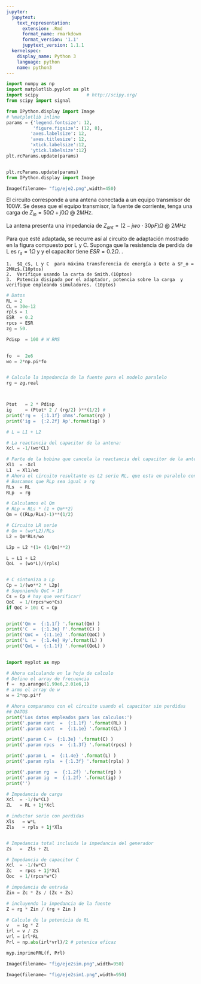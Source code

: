 ```yaml
---
jupyter:
  jupytext:
    text_representation:
      extension: .Rmd
      format_name: rmarkdown
      format_version: '1.1'
      jupytext_version: 1.1.1
  kernelspec:
    display_name: Python 3
    language: python
    name: python3
---
```


```python
import numpy as np
import matplotlib.pyplot as plt
import scipy                  # http://scipy.org/
from scipy import signal

from IPython.display import Image  
# %matplotlib inline
params = {'legend.fontsize': 12,
          'figure.figsize': (12, 8),
         'axes.labelsize': 12,
         'axes.titlesize': 12,
         'xtick.labelsize':12,
         'ytick.labelsize':12}
plt.rcParams.update(params) 


plt.rcParams.update(params)
from IPython.display import Image

Image(filename= "fig/eje2.png",width=450)
```

<!-- #region -->
El circuito corresponde a una antena conectada a un equipo transmisor de $100W$.
Se desea que el equipo transmisor, la fuente de corriente, tenga una carga de $Z_{in} = 50\Omega+j0\Omega$ @ $2 MHz$. 

La antena presenta una impedancia de $Z_{ant} = (2 - j wo \cdot 30pF) \Omega$ @ $2 MHz$


Para que esté adaptada, se recurre así al circuito de adaptación mostrado en la figura compuesto por L y C. Suponga que la resistencia de perdida de L es $r_s = 1\Omega$ y y el capacitor tiene $ESR= 0.2\Omega$. . 



    1.  $Q_c$, L y C  para máxima transferencia de energía a Qcte a $F_o = 2MHz$.(10ptos)
    2.  Verifique usando la carta de Smith.(10ptos)
    3.  Potencia disipada por el adaptador, potencia sobre la carga  y verifique empleando simuladores. (10ptos)


<!-- #endregion -->

```python
# Datos
RL = 2
CL = 30e-12
rpls = 1
ESR  = 0.2
rpcs = ESR
zg = 50.

Pdisp  = 100 # W RMS

 
fo  =  2e6
wo = 2*np.pi*fo


# Calculo la impedancia de la fuente para el modelo paralelo
rg = zg.real 



Ptot   = 2 * Pdisp
ig     = (Ptot* 2 / (rg/2) )**(1/2) # 
print('rg =  {:1.1f} ohms'.format(rg) )
print('ig =  {:2.2f} Ap'.format(ig) )


```

```python
# L = L1 + L2

# La reactancia del capacitor de la antena:
Xcl = -1/(wo*CL)

# Parte de la bobina que cancela la reactancia del capacitor de la antena:
Xl1  = -Xcl
L1  = Xl1/wo
# Ahora el circuito resultante es L2 serie RL, que esta en paralelo con C
# Buscamos que RLp sea igual a rg
RLs  = RL
RLp  = rg

# Calculamos el Qm 
# RLp = RLs * (1 + Qm**2)
Qm = ((RLp/RLs)-1)**(1/2)

# Circuito LR serie
# Qm = (wo*L2)/RLs
L2 = Qm*RLs/wo

L2p = L2 *(1+ (1/Qm)**2)

L = L1 + L2
QoL  = (wo*L)/(rpls)


# C sintoniza a Lp
Cp = 1/(wo**2 * L2p)
# Suponiendo QoC > 10 
Cs = Cp # hay que verificar!
QoC  = 1/(rpcs*wo*Cs)
if QoC > 10: C = Cp 


print('Qm =  {:1.1f} '.format(Qm) )
print('C  =  {:1.3e} F'.format(C) )
print('QoC =  {:1.1e} '.format(QoC) )
print('L  =  {:1.4e} Hy'.format(L) )
print('QoL =  {:1.1f} '.format(QoL) )
      
```

```python
import myplot as myp
```

```python
# Ahora calculando en la hoja de calculo 
# Defino el array de frecuencia
f =  np.arange(1.99e6,2.01e6,1)
# armo el array de w
w = 2*np.pi*f

# Ahora comparamos con el circuito usando el capacitor sin perdidas
## DATOS
print('Los datos empleados para los calculos:')
print('.param rant  =  {:1.1f} '.format(RL) )
print('.param cant  =  {:1.1e} '.format(CL) )

print('.param C =  {:1.3e} '.format(C) )
print('.param rpcs  =  {:1.3f} '.format(rpcs) )

print('.param L  =  {:1.4e} '.format(L) )
print('.param rpls  = {:1.3f} '.format(rpls) )

print('.param rg  =  {:1.2f} '.format(rg) )
print('.param ig  =  {:1.2f} '.format(ig) )
print('')

# Impedancia de carga 
Xcl  = -1/(w*CL)
ZL   = RL + 1j*Xcl

# inductor serie con perdidas
Xls   = w*L
Zls   = rpls + 1j*Xls


# Impedancia total incluida la impedancia del generador
Zs   =  Zls + ZL

# Impedancia de capacitor C 
Xcl  = -1/(w*C)
Zc   = rpcs + 1j*Xcl
Qoc  = 1/(rpcs*w*C)

# impedancia de entrada
Zin = Zc * Zs / (Zc + Zs)


```

```python
# incluyendo la impedancia de la fuente
Z = rg * Zin / (rg + Zin )

# Calculo de la potenicia de RL
v   = ig * Z
irl = v / Zs
vrl = irl*RL
Prl = np.abs(irl*vrl)/2 # potenica eficaz

myp.imprimePRL(f, Prl)
```

```python
Image(filename= "fig/eje2sim.png",width=950)
```

```python
Image(filename= "fig/eje2sim1.png",width=950)
```

```python

```
